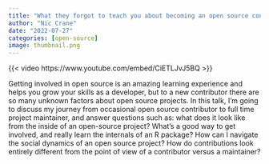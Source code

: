 ```yaml
---
title: "What they forgot to teach you about becoming an open source contributor"
author: "Nic Crane"
date: "2022-07-27"
categories: [open-source]
image: thumbnail.png
---
```


{{< video https://www.youtube.com/embed/CiETLJvJ5BQ >}}

Getting involved in open source is an amazing learning experience and helps you grow your skills as a developer, but to a new contributor there are so many unknown factors about open source projects. In this talk, I'm going to discuss my journey from occasional open source contributor to full time project maintainer, and answer questions such as: what does it look like from the inside of an open-source project? What's a good way to get involved, and really learn the internals of an R package? How can I navigate the social dynamics of an open source project? How do contributions look entirely different from the point of view of a contributor versus a maintainer?

